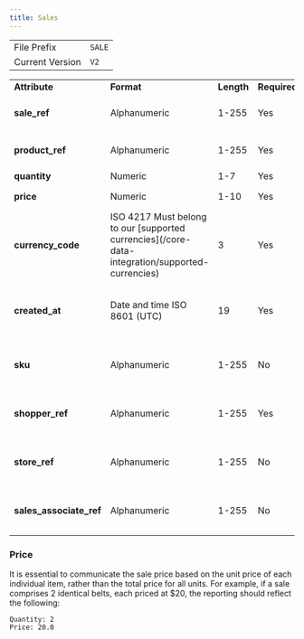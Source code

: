 ```yaml
---
title: Sales
---
```


<table>
  <tbody>
    <tr>
      <td>File Prefix</td>
      <td>
        <code>SALE</code>
      </td>
    </tr>
    <tr>
      <td>Current Version</td>
      <td>
        <code>V2</code>
      </td>
    </tr>
  </tbody>
</table>

<table>
  <tbody>
    <tr>
      <td><strong>Attribute</strong></td>
      <td><strong>Format</strong></td>
      <td><strong>Length</strong></td>
      <td><strong>Required</strong></td>
      <td><strong>Description</strong></td>
      <td><strong>Example</strong></td>
    </tr>
    <tr>
      <td><strong>sale_ref</strong></td>
      <td>Alphanumeric</td>
      <td>1-255</td>
      <td>Yes</td>
      <td>Unique sale reference descriptor</td>
      <td>103495</td>
    </tr>
    <tr>
      <td><strong>product_ref</strong></td>
      <td>Alphanumeric</td>
      <td>1-255</td>
      <td>Yes</td>
      <td>Sale of given product</td>
      <td>B01N53LF</td>
    </tr>
    <tr>
      <td><strong>quantity</strong></td>
      <td>Numeric</td>
      <td>1-7</td>
      <td>Yes</td>
      <td>Quantity</td>
      <td>3</td>
    </tr>
    <tr>
      <td><strong>price</strong></td>
      <td>Numeric</td>
      <td>1-10</td>
      <td>Yes</td>
      <td>Unit Price of the sale</td>
      <td>599.90</td>
    </tr>
    <tr>
      <td><strong>currency_code</strong></td>
      <td>ISO 4217 Must belong to our [supported currencies](/core-data-integration/supported-currencies)</td>
      <td>3</td>
      <td>Yes</td>
      <td>Currency for the sale</td>
      <td>USD</td>
    </tr>
    <tr>
      <td><strong>created_at</strong></td>
      <td>Date and time ISO 8601 (UTC)</td>
      <td>19</td>
      <td>Yes</td>
      <td>Date and time the sale occurred (in UTC)</td>
      <td>2022-01-17T10:15:18</td>
    </tr>
    <tr>
      <td><strong>sku</strong></td>
      <td>Alphanumeric</td>
      <td>1-255</td>
      <td>No</td>
      <td>SKU of product variant of the sale</td>
      <td>B01N53LF</td>
    </tr>
    <tr>
      <td><strong>shopper_ref</strong></td>
      <td>Alphanumeric</td>
      <td>1-255</td>
      <td>Yes</td>
      <td>Shopper who made the purchased</td>
      <td>SHOPPER-1</td>
    </tr>
    <tr>
      <td><strong>store_ref</strong></td>
      <td>Alphanumeric</td>
      <td>1-255</td>
      <td>No</td>
      <td>Store where the sale happened</td>
      <td>STORE-1</td>
    </tr>
    <tr>
      <td><strong>sales_associate_ref</strong></td>
      <td>Alphanumeric</td>
      <td>1-255</td>
      <td>No</td>
      <td>Sales associate who did the sale</td>
      <td>SALES_ASSOCIATE-1</td>
    </tr>
  </tbody>
</table>

### Price

It is essential to communicate the sale price based on the unit price of each individual item, rather than the total price for all units. For example, if a sale comprises 2 identical belts, each priced at $20, the reporting should reflect the following:

```
Quantity: 2
Price: 20.0
```
